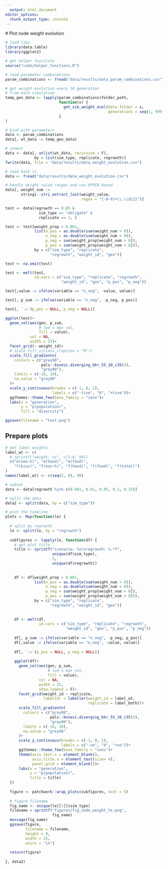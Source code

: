 ```yaml
---
  output: html_document
editor_options: 
  chunk_output_type: console
---
```

  
  # Plot node weight evolution
  
  ```r
# load libs
library(data.table)
library(ggplot2)

# get helper functions
source("code/helper_functions.R")
```

```r
# read parameter combinations
param_combinations <- fread("data/results/data_param_combinations.csv")

# get weight evolution every 10 generation
# from each simulation
temp_gen_data <- lapply(param_combinations$folder_path, 
                        function(x) {
                          get_sim_weight_evol(data_folder = x,
                                              generations = seq(1, 999, 25))
                        }
)
```

```r
# bind with parameters
data <- param_combinations
data[, wt_data := temp_gen_data]

# unnest
data <- data[, unlist(wt_data, recursive = F),
             by = list(sim_type, replicate, regrowth)]
fwrite(data, file = "data/results/data_weight_evolution.csv")
```

```r
# read back in
data <- fread("data/results/data_weight_evolution.csv")

# handle weight value ranges and use UPPER bound
data[, weight_num := 
       stringi::stri_extract_last(weight_value, 
                                  regex = "[-0-9]+\\.\\d{2}")]
```

```r
test <- data[regrowth == 0.05 & 
               sim_type == "obligate" &
               replicate == 1, ]

test <- test[weight_prop > 0.001, 
             list(n_pos = as.double(sum(weight_num > 0)),
                  n_neg = as.double(sum(weight_num < 0)),
                  p_neg = sum(weight_prop[weight_num > 0]),
                  p_pos = sum(weight_prop[weight_num < 0])),
             by = c("sim_type", "replicate", 
                    "regrowth", "weight_id", "gen")]

test <- na.omit(test)

test <- melt(test,
             id.vars = c("sim_type", "replicate", "regrowth",
                         "weight_id", "gen", "p_pos", "p_neg"))

test[,value := ifelse(variable == "n_neg", -value, value)]

test[, p_sum := ifelse(variable == "n_neg", -p_neg, p_pos)]

test[, `:=`(p_pos = NULL, p_neg = NULL)]

ggplot(test)+
  geom_col(aes(gen, p_sum, 
               # lwd = max_val,
               fill = value),
           col = NA,
           width = 25)+
  facet_grid(~ weight_id)+
  # scale_fill_viridis_c(option = "B")+
  scale_fill_gradientn(
    colours = c("grey90", 
                pals::kovesi.diverging_bkr_55_10_c35(3), 
                "grey90"),
    limits = c(-10, 10),
    na.value = "grey90"
  )+
  scale_y_continuous(breaks = c(-1, 0, 1),
                     labels = c("-tive", "0", "+tive"))+
  ggthemes::theme_few(base_family = "sans")+
  labs(x = "generation",
       y = "p(population)",
       fill = "diversity")

ggsave(filename = "test.png")
```


## Prepare plots

```r
# get label weights
label_wt <- c(
  # sprintf("weight: %s", c(2:8, 99))
  c("m(non-h)", "m(hand)", "m(food)",
    "f(bias)", "f(non-h)", "f(hand)", "f(food)", "f(total)")
)
names(label_wt) <- c(seq(2, 8), 99)

# subset
data <- data[regrowth %in% c(0.001, 0.01, 0.05, 0.1, 0.25)]

# split the data
data2 <- split(data, by = c("sim_type"))

# plot the timeline
plots <- Map(function(le) {
  
  # split by regrowth
  le <- split(le, by = "regrowth")
  
  subfigures <- lapply(le, function(df) {
    # get plot title
    title <- sprintf("scenario: %s\nregrowth: %.*f",
                     unique(df$sim_type),
                     3,
                     unique(df$regrowth)) 
    
    
    df <- df[weight_prop > 0.001, 
             list(n_pos = as.double(sum(weight_num > 0)),
                  n_neg = as.double(sum(weight_num < 0)),
                  p_neg = sum(weight_prop[weight_num > 0]),
                  p_pos = sum(weight_prop[weight_num < 0])),
             by = c("sim_type", "replicate", 
                    "regrowth", "weight_id", "gen")]
    
    
    df <- melt(df,
               id.vars = c("sim_type", "replicate", "regrowth",
                           "weight_id", "gen", "p_pos", "p_neg"))
    
    df[, p_sum := ifelse(variable == "n_neg", -p_neg, p_pos)]
    df[,value := ifelse(variable == "n_neg", -value, value)]
    
    df[, `:=`(p_pos = NULL, p_neg = NULL)]
    
    ggplot(df)+
      geom_col(aes(gen, p_sum, 
                   # lwd = max_val,
                   fill = value),
               col = NA,
               width = 25,
               show.legend = F)+
      facet_grid(weight_id ~ replicate, 
                 labeller = labeller(weight_id = label_wt,
                                     replicate = label_both))+
      scale_fill_gradientn(
        colours = c("grey90", 
                    pals::kovesi.diverging_bkr_55_10_c35(3), 
                    "grey90"),
        limits = c(-10, 10),
        na.value = "grey90"
      )+
      scale_y_continuous(breaks = c(-1, 0, 1),
                         labels = c("-ve", "0", "+ve"))+
      ggthemes::theme_few(base_family = "sans")+
      theme(axis.text.x = element_blank(),
            axis.title.x = element_text(size= 4),
            panel.grid = element_blank())+
      labs(x = "generation",
           y = "p(population)",
           title = title)
  })
  
  figure <- patchwork::wrap_plots(subfigures, ncol = 5)
  
  # figure filename
  fig_name <- unique(le[[1]]$sim_type)
  filename = sprintf("figures/fig_node_weight_%s.png",
                     fig_name)
  message(fig_name)
  ggsave(figure,
         filename = filename,
         height = 9,
         width = 25,
         units = "in")
  
  return(figure)
  
}, data2)


```


